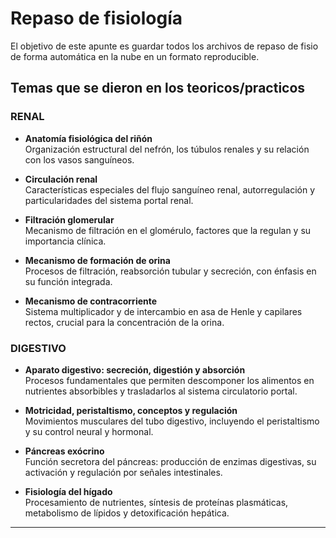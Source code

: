 # Repaso de fisiología {.unnumbered}

El objetivo de este apunte es guardar todos los archivos de repaso de fisio de forma automática en la nube en un formato reproducible.

## Temas que se dieron en los teoricos/practicos

### RENAL

- **Anatomía fisiológica del riñón**  
  Organización estructural del nefrón, los túbulos renales y su relación con los vasos sanguíneos.

- **Circulación renal**  
  Características especiales del flujo sanguíneo renal, autorregulación y particularidades del sistema portal renal.

- **Filtración glomerular**  
  Mecanismo de filtración en el glomérulo, factores que la regulan y su importancia clínica.

- **Mecanismo de formación de orina**  
  Procesos de filtración, reabsorción tubular y secreción, con énfasis en su función integrada.

- **Mecanismo de contracorriente**  
  Sistema multiplicador y de intercambio en asa de Henle y capilares rectos, crucial para la concentración de la orina.

### DIGESTIVO

- **Aparato digestivo: secreción, digestión y absorción**  
  Procesos fundamentales que permiten descomponer los alimentos en nutrientes absorbibles y trasladarlos al sistema circulatorio portal.

- **Motricidad, peristaltismo, conceptos y regulación**  
  Movimientos musculares del tubo digestivo, incluyendo el peristaltismo y su control neural y hormonal.

- **Páncreas exócrino**  
  Función secretora del páncreas: producción de enzimas digestivas, su activación y regulación por señales intestinales.

- **Fisiología del hígado**  
  Procesamiento de nutrientes, síntesis de proteínas plasmáticas, metabolismo de lípidos y detoxificación hepática.

---
